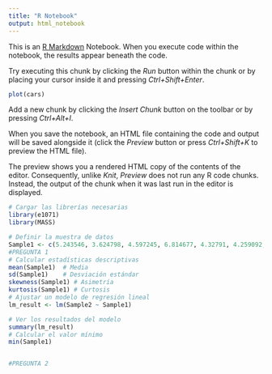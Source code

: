 ```yaml
---
title: "R Notebook"
output: html_notebook
---
```


This is an [R Markdown](http://rmarkdown.rstudio.com) Notebook. When you execute code within the notebook, the results appear beneath the code. 

Try executing this chunk by clicking the *Run* button within the chunk or by placing your cursor inside it and pressing *Ctrl+Shift+Enter*. 

```r
plot(cars)
```

Add a new chunk by clicking the *Insert Chunk* button on the toolbar or by pressing *Ctrl+Alt+I*.

When you save the notebook, an HTML file containing the code and output will be saved alongside it (click the *Preview* button or press *Ctrl+Shift+K* to preview the HTML file).

The preview shows you a rendered HTML copy of the contents of the editor. Consequently, unlike *Knit*, *Preview* does not run any R code chunks. Instead, the output of the chunk when it was last run in the editor is displayed.
```r
# Cargar las librerías necesarias
library(e1071)
library(MASS)

# Definir la muestra de datos
Sample1 <- c(5.243546, 3.624798, 4.597245, 6.814677, 4.32791, 4.259092, 5.952399, 5.114901, 4.316348, 3.831358, 6.958219, 4.113977, 6.531121, 4.84677, 7.125954, 6.052483, 5.057894, 5.444031, 3.220108, 4.597651)
#PREGUNTA 1
# Calcular estadísticas descriptivas
mean(Sample1)  # Media
sd(Sample1)    # Desviación estándar
skewness(Sample1) # Asimetría
kurtosis(Sample1) # Curtosis
# Ajustar un modelo de regresión lineal
lm_result <- lm(Sample2 ~ Sample1)

# Ver los resultados del modelo
summary(lm_result)
# Calcular el valor mínimo
min(Sample1)


#PREGUNTA 2
```

